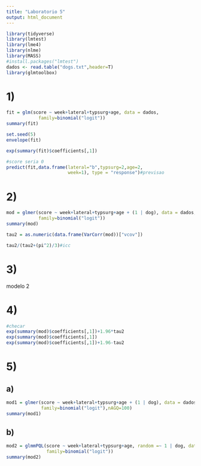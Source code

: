 ```yaml
---
title: "Laboratorio 5"
output: html_document
---
```



```r

library(tidyverse)
library(lmtest)
library(lme4)
library(nlme)
library(MASS)
#install.packages("lmtest")
dados <- read.table("dogs.txt",header=T)
library(glmtoolbox)

```

# 1)

```r

fit = glm(score ~ week+lateral+typsurg+age, data = dados,
            family=binomial("logit"))
summary(fit)

```


```r

set.seed(5)
envelope(fit)


```


```r

exp(summary(fit)$coefficients[,1])

```


```r
#score seria 0
predict(fit,data.frame(lateral="b",typsurg=2,age=2,
                       week=1), type = "response")#previsao

```


# 2)


```r
mod = glmer(score ~ week+lateral+typsurg+age + (1 | dog), data = dados,
            family=binomial("logit"))
summary(mod)

```


```r

tau2 = as.numeric(data.frame(VarCorr(mod))["vcov"])

tau2/(tau2+(pi^2)/3)#icc

```


# 3)

modelo 2

# 4)



```r


#checar
exp(summary(mod)$coefficients[,1])+1.96*tau2
exp(summary(mod)$coefficients[,1])
exp(summary(mod)$coefficients[,1])+1.96-tau2

```


# 5)

## a)

```r


mod1 = glmer(score ~ week+lateral+typsurg+age + (1 | dog), data = dados,
             family=binomial("logit"),nAGQ=100)
summary(mod1)

```



## b)

```r


mod2 = glmmPQL(score ~ week+lateral+typsurg+age, random =~ 1 | dog, data = dados,
               family=binomial("logit"))
summary(mod2)

```
